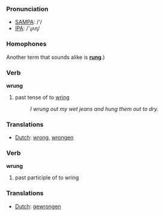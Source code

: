 === Pronunciation ===
*[[w:SAMPA|SAMPA]]: /'/
*[[w:IPA|IPA]]: /'ɻʌɳ/

=== Homophones ===

Another term that sounds alike is '''[[rung]]'''.)

=== Verb ===

'''wrung'''

# past tense of to [[wring]]
#:''I wrung out my wet jeans and hung them out to dry.'' 

=== Translations ===
*[[Dutch]]: [[wrong]], [[wrongen]]

=== Verb ===

'''wrung'''

# past participle of to wring

=== Translations ===
*[[Dutch]]: [[gewrongen]]